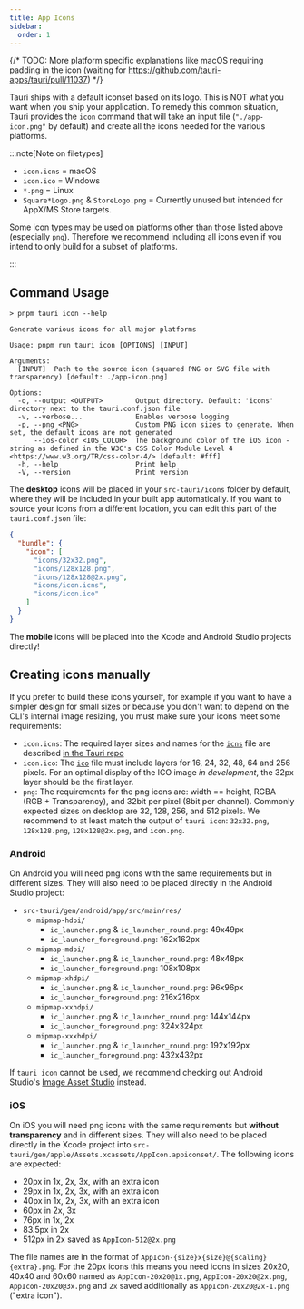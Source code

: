 ```yaml
---
title: App Icons
sidebar:
  order: 1
---
```


{/* TODO: More platform specific explanations like macOS requiring padding in the icon (waiting for https://github.com/tauri-apps/tauri/pull/11037) */}


Tauri ships with a default iconset based on its logo. This is NOT what you want when you ship your application. To remedy this common situation, Tauri provides the `icon` command that will take an input file (`"./app-icon.png"` by default) and create all the icons needed for the various platforms.

:::note[Note on filetypes]

- `icon.icns` = macOS
- `icon.ico` = Windows
- `*.png` = Linux
- `Square*Logo.png` & `StoreLogo.png` = Currently unused but intended for AppX/MS Store targets.

Some icon types may be used on platforms other than those listed above (especially `png`). Therefore we recommend including all icons even if you intend to only build for a subset of platforms.

:::

## Command Usage

<CommandTabs
  npm="npm run tauri icon"
  yarn="yarn tauri icon"
  pnpm="pnpm tauri icon"
  cargo="cargo tauri icon"
  deno="deno task tauri icon"
/>

```console
> pnpm tauri icon --help

Generate various icons for all major platforms

Usage: pnpm run tauri icon [OPTIONS] [INPUT]

Arguments:
  [INPUT]  Path to the source icon (squared PNG or SVG file with transparency) [default: ./app-icon.png]

Options:
  -o, --output <OUTPUT>        Output directory. Default: 'icons' directory next to the tauri.conf.json file
  -v, --verbose...             Enables verbose logging
  -p, --png <PNG>              Custom PNG icon sizes to generate. When set, the default icons are not generated
      --ios-color <IOS_COLOR>  The background color of the iOS icon - string as defined in the W3C's CSS Color Module Level 4 <https://www.w3.org/TR/css-color-4/> [default: #fff]
  -h, --help                   Print help
  -V, --version                Print version
```

The **desktop** icons will be placed in your `src-tauri/icons` folder by default, where they will be included in your built app automatically. If you want to source your icons from a different location, you can edit this part of the `tauri.conf.json` file:

```json
{
  "bundle": {
    "icon": [
      "icons/32x32.png",
      "icons/128x128.png",
      "icons/128x128@2x.png",
      "icons/icon.icns",
      "icons/icon.ico"
    ]
  }
}
```

The **mobile** icons will be placed into the Xcode and Android Studio projects directly!

## Creating icons manually

If you prefer to build these icons yourself, for example if you want to have a simpler design for small sizes or because you don't want to depend on the CLI's internal image resizing, you must make sure your icons meet some requirements:

- `icon.icns`: The required layer sizes and names for the [`icns`] file are described [in the Tauri repo]
- `icon.ico`: The [`ico`] file must include layers for 16, 24, 32, 48, 64 and 256 pixels. For an optimal display of the ICO image _in development_, the 32px layer should be the first layer.
- `png`: The requirements for the png icons are: width == height, RGBA (RGB + Transparency), and 32bit per pixel (8bit per channel). Commonly expected sizes on desktop are 32, 128, 256, and 512 pixels. We recommend to at least match the output of `tauri icon`: `32x32.png`, `128x128.png`, `128x128@2x.png`, and `icon.png`.

### Android

On Android you will need png icons with the same requirements but in different sizes. They will also need to be placed directly in the Android Studio project:

- `src-tauri/gen/android/app/src/main/res/`
  - `mipmap-hdpi/`
    - `ic_launcher.png` & `ic_launcher_round.png`: 49x49px
    - `ic_launcher_foreground.png`: 162x162px
  - `mipmap-mdpi/`
    - `ic_launcher.png` & `ic_launcher_round.png`: 48x48px
    - `ic_launcher_foreground.png`: 108x108px
  - `mipmap-xhdpi/`
    - `ic_launcher.png` & `ic_launcher_round.png`: 96x96px
    - `ic_launcher_foreground.png`: 216x216px
  - `mipmap-xxhdpi/`
    - `ic_launcher.png` & `ic_launcher_round.png`: 144x144px
    - `ic_launcher_foreground.png`: 324x324px
  - `mipmap-xxxhdpi/`
    - `ic_launcher.png` & `ic_launcher_round.png`: 192x192px
    - `ic_launcher_foreground.png`: 432x432px

If `tauri icon` cannot be used, we recommend checking out Android Studio's [Image Asset Studio] instead.

### iOS

On iOS you will need png icons with the same requirements but **without transparency** and in different sizes. They will also need to be placed directly in the Xcode project into `src-tauri/gen/apple/Assets.xcassets/AppIcon.appiconset/`. The following icons are expected:

- 20px in 1x, 2x, 3x, with an extra icon
- 29px in 1x, 2x, 3x, with an extra icon
- 40px in 1x, 2x, 3x, with an extra icon
- 60px in 2x, 3x
- 76px in 1x, 2x
- 83.5px in 2x
- 512px in 2x saved as `AppIcon-512@2x.png`

The file names are in the format of `AppIcon-{size}x{size}@{scaling}{extra}.png`. For the 20px icons this means you need icons in sizes 20x20, 40x40 and 60x60 named as `AppIcon-20x20@1x.png`, `AppIcon-20x20@2x.png`, `AppIcon-20x20@3x.png` and `2x` saved additionally as `AppIcon-20x20@2x-1.png` ("extra icon").

[in the tauri repo]: https://github.com/tauri-apps/tauri/blob/1.x/tooling/cli/src/helpers/icns.json
[`icns`]: https://en.wikipedia.org/wiki/Apple_Icon_Image_format
[`ico`]: https://en.wikipedia.org/wiki/ICO_(file_format)
[image asset studio]: https://developer.android.com/studio/write/create-app-icons
